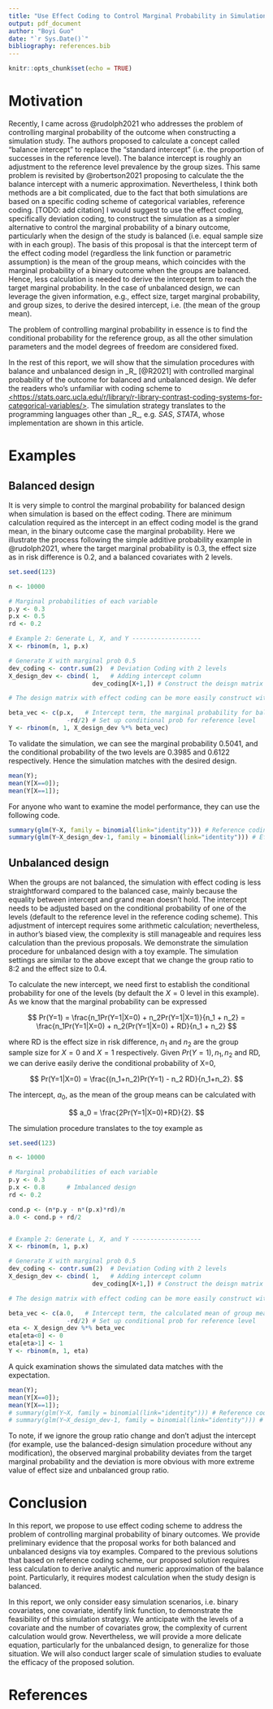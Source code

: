 ```yaml
---
title: "Use Effect Coding to Control Marginal Probability in Simulations"
output: pdf_document
author: "Boyi Guo"
date: "`r Sys.Date()`"
bibliography: references.bib
---
```


```r
knitr::opts_chunk$set(echo = TRUE)
```

# Motivation

Recently, I came across @rudolph2021 who addresses the problem of controlling marginal probability of the outcome when constructing a simulation study. The authors proposed to calculate a concept called "balance intercept" to replace the "standard intercept" (i.e. the proportion of successes in the reference level). The balance intercept is roughly an adjustment to the reference level prevalence by the group sizes. This same problem is revisited by @robertson2021 proposing to calculate the the balance intercept with a numeric approximation. Nevertheless, I think both methods are a bit complicated, due to the fact that both simulations are based on a specific coding scheme of categorical variables, reference coding. [TODO: add citation] I would suggest to use the effect coding, specifically deviation coding, to construct the simulation as a simpler alternative to control the marginal probability of a binary outcome, particularly when the design of the study is balanced (i.e. equal sample size with in each group). The basis of this proposal is that the intercept term of the effect coding model (regardless the link function or parametric assumption) is the mean of the group means, which coincides with the marginal probability of a binary outcome when the groups are balanced. Hence, less calculation is needed to derive the intercept term to reach the target marginal probability. In the case of unbalanced design, we can leverage the given information, e.g., effect size, target marginal probability, and group sizes, to derive the desired intercept, i.e. (the mean of the group mean).

The problem of controlling marginal probability in essence is to find the conditional probability for the reference group, as all the other simulation parameters and the model degrees of freedom are considered fixed.

In the rest of this report, we will show that the simulation procedures with balance and unbalanced design in \_R\_ [@R2021] with controlled marginal probability of the outcome for balanced and unbalanced design. We defer the readers who's unfamiliar with coding scheme to [\<https://stats.oarc.ucla.edu/r/library/r-library-contrast-coding-systems-for-categorical-variables/\>](https://stats.oarc.ucla.edu/r/library/r-library-contrast-coding-systems-for-categorical-variables/). The simulation strategy translates to the programming languages other than \_R\_, e.g. *SAS*, *STATA*, whose implementation are shown in this article.

# Examples

## Balanced design

It is very simple to control the marginal probability for balanced design when simulation is based on the effect coding. There are minimum calculation required as the intercept in an effect coding model is the grand mean, in the binary outcome case the marginal probability. Here we illustrate the process following the simple additive probability example in @rudolph2021, where the target marginal probability is 0.3, the effect size as in risk difference is 0.2, and a balanced covariates with 2 levels.

```r
set.seed(123)

n <- 10000

# Marginal probabilities of each variable
p.y <- 0.3
p.x <- 0.5  
rd <- 0.2

# Example 2: Generate L, X, and Y -------------------
X <- rbinom(n, 1, p.x) 

# Generate X with marginal prob 0.5
dev_coding <- contr.sum(2)  # Deviation Coding with 2 levels
X_design_dev <- cbind( 1,   # Adding intercept column
                       dev_coding[X+1,]) # Construct the deisgn matrix

# The design matrix with effect coding can be more easily construct with model.matrix function

beta_vec <- c(p.x,   # Intercept term, the marginal probability for balanced desgin
                -rd/2) # Set up conditional prob for reference level
Y <- rbinom(n, 1, X_design_dev %*% beta_vec)
```

To validate the simulation, we can see the marginal probability 0.5041, and the conditional probability of the two levels are 0.3985 and 0.6122 respectively. Hence the simulation matches with the desired design.

```r
mean(Y);
mean(Y[X==0]);
mean(Y[X==1]);
```

For anyone who want to examine the model performance, they can use the following code.

```r
summary(glm(Y~X, family = binomial(link="identity"))) # Reference coding model
summary(glm(Y~X_design_dev-1, family = binomial(link="identity"))) # Effect coding model
```

## Unbalanced design

When the groups are not balanced, the simulation with effect coding is less straightforward compared to the balanced case, mainly because the equality between intercept and grand mean doesn't hold. The intercept needs to be adjusted based on the conditional probability of one of the levels (default to the reference level in the reference coding scheme). This adjustment of intercept requires some arithmetic calculation; nevertheless, in author's biased view, the complexity is still manageable and requires less calculation than the previous proposals. We demonstrate the simulation procedure for unbalanced design with a toy example. The simulation settings are similar to the above except that we change the group ratio to 8:2 and the effect size to 0.4.

To calculate the new intercept, we need first to establish the conditional probability for one of the levels (by default the $X=0$ level in this example). As we know that the marginal probability can be expressed

$$
Pr(Y=1) = \frac{n_1Pr(Y=1|X=0) + n_2Pr(Y=1|X=1)}{n_1 + n_2} = \frac{n_1Pr(Y=1|X=0) + n_2(Pr(Y=1|X=0) + RD}{n_1 + n_2}
$$

where RD is the effect size in risk difference, $n_1$ and $n_2$ are the group sample size for $X=0$ and $X=1$ respectively. Given $Pr(Y=1), n_1, n_2$ and RD, we can derive easily derive the conditional probability of X=0,

$$
Pr(Y=1|X=0) = \frac{(n_1+n_2)Pr(Y=1) - n_2 RD}{n_1+n_2}.
$$

The intercept, $a_0$, as the mean of the group means can be calculated with

$$
a_0 = \frac{2Pr(Y=1|X=0)+RD}{2}.
$$

The simulation procedure translates to the toy example as

```r
set.seed(123)

n <- 10000

# Marginal probabilities of each variable
p.y <- 0.3
p.x <- 0.8      # Imbalanced design  
rd <- 0.2

cond.p <- (n*p.y - n*(p.x)*rd)/n
a.0 <- cond.p + rd/2


# Example 2: Generate L, X, and Y -------------------
X <- rbinom(n, 1, p.x) 

# Generate X with marginal prob 0.5
dev_coding <- contr.sum(2)  # Deviation Coding with 2 levels
X_design_dev <- cbind( 1,   # Adding intercept column
                       dev_coding[X+1,]) # Construct the deisgn matrix

# The design matrix with effect coding can be more easily construct with model.matrix function

beta_vec <- c(a.0,   # Intercept term, the calculated mean of group means
                -rd/2) # Set up conditional prob for reference level
eta <- X_design_dev %*% beta_vec
eta[eta<0] <- 0
eta[eta>1] <- 1
Y <- rbinom(n, 1, eta)
```

A quick examination shows the simulated data matches with the expectation.

```r
mean(Y);
mean(Y[X==0]);
mean(Y[X==1]);
# summary(glm(Y~X, family = binomial(link="identity"))) # Reference coding model
# summary(glm(Y~X_design_dev-1, family = binomial(link="identity"))) # Effect coding model
```

To note, if we ignore the group ratio change and don't adjust the intercept (for example, use the balanced-design simulation procedure without any modification), the observed marginal probability deviates from the target marginal probability and the deviation is more obvious with more extreme value of effect size and unbalanced group ratio.

# Conclusion

In this report, we propose to use effect coding scheme to address the problem of controlling marginal probability of binary outcomes. We provide preliminary evidence that the proposal works for both balanced and unbalanced designs via toy examples. Compared to the previous solutions that based on reference coding scheme, our proposed solution requires less calculation to derive analytic and numeric approximation of the balance point. Particularly, it requires modest calculation when the study design is balanced.

In this report, we only consider easy simulation scenarios, i.e. binary covariates, one covariate, identify link function, to demonstrate the feasibility of this simulation strategy. We anticipate with the levels of a covariate and the number of covariates grow, the complexity of current calculation would grow. Nevertheless, we will provide a more delicate equation, particularly for the unbalanced design, to generalize for those situation. We will also conduct larger scale of simulation studies to evaluate the efficacy of the proposed solution.

# References
